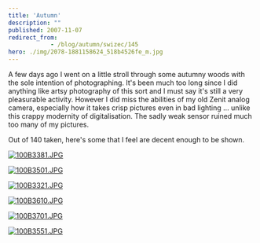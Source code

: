 ```yaml
---
title: 'Autumn'
description: ""
published: 2007-11-07
redirect_from: 
            - /blog/autumn/swizec/145
hero: ./img/2078-1881158624_518b4526fe_m.jpg
---
```


A few days ago I went on a little stroll through some autumny woods with the sole intention of photographing. It's been much too long since I did anything like artsy photography of this sort and I must say it's still a very pleasurable activity. However I did miss the abilities of my old Zenit analog camera, especially how it takes crisp pictures even in bad lighting ... unlike this crappy modernity of digitalisation. The sadly weak sensor ruined much too many of my pictures.

Out of 140 taken, here's some that I feel are decent enough to be shown.

[![100B3381.JPG](./img/2078-1881158624_518b4526fe_m.jpg)](http://www.flickr.com/photos/swiz/1881158624/ "Photo Sharing")

[![100B3501.JPG](./img/2217-1881163390_b8d00d6c15_m.jpg)](http://www.flickr.com/photos/swiz/1881163390/ "Photo Sharing")

[![100B3321.JPG](./img/2322-1880327557_8516ee433f_m.jpg)](http://www.flickr.com/photos/swiz/1880327557/ "Photo Sharing")

[![100B3610.JPG](./img/2215-1881174150_6c62ef00c4_m.jpg)](http://www.flickr.com/photos/swiz/1881174150/ "Photo Sharing")

[![100B3701.JPG](./img/2269-1881181694_4cf14c5081_m.jpg)](http://www.flickr.com/photos/swiz/1881181694/ "Photo Sharing")

[![100B3551.JPG](./img/2114-1880348019_d87d74f665_m.jpg)](http://www.flickr.com/photos/swiz/1880348019/ "Photo Sharing")
